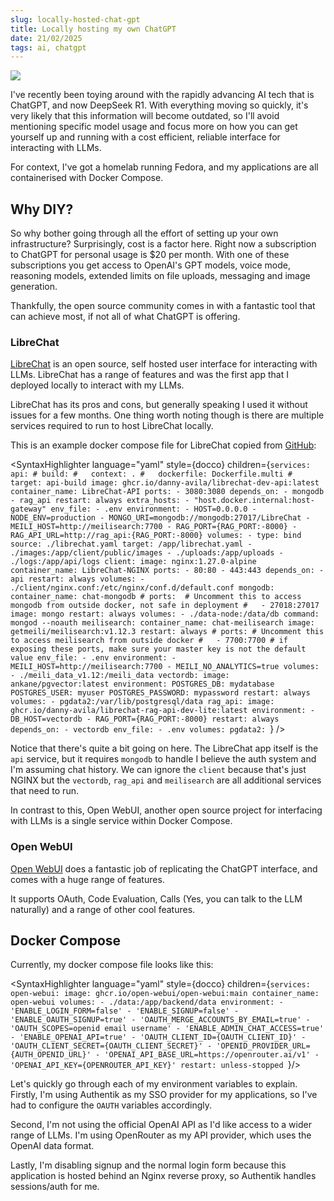 ```yaml
---
slug: locally-hosted-chat-gpt
title: Locally hosting my own ChatGPT
date: 21/02/2025
tags: ai, chatgpt
---
```



![](/assets/open-webui/screenshot.webp)

I've recently been toying around with the rapidly advancing AI tech that is ChatGPT, and now DeepSeek R1. With everything moving so quickly, it's very likely that this information will become outdated, so I'll avoid mentioning specific model usage and focus more on how you can get yourself up and running with a cost efficient, reliable interface for interacting with LLMs.

For context, I've got a homelab running Fedora, and my applications are all containerised with Docker Compose.

## Why DIY?

So why bother going through all the effort of setting up your own infrastructure? Surprisingly, cost is a factor here. Right now a subscription to ChatGPT for personal usage is $20 per month. With one of these subscriptions you get access to OpenAI's GPT models, voice mode, reasoning models, extended limits on file uploads, messaging and image generation.

Thankfully, the open source community comes in with a fantastic tool that can achieve most, if not all of what ChatGPT is offering.

### LibreChat

[LibreChat](https://librechat.ai) is an open source, self hosted user interface for interacting with LLMs. LibreChat has a range of features and was the first app that I deployed locally to interact with my LLMs.

LibreChat has its pros and cons, but generally speaking I used it without issues for a few months. One thing worth noting though is there are multiple services required to run to host LibreChat locally.

This is an example docker compose file for LibreChat copied from [GitHub](https://github.com/danny-avila/LibreChat/blob/main/deploy-compose.yml):

<SyntaxHighlighter language="yaml" style={docco} children={`services:
  api:
    # build:
    #   context: .
    #   dockerfile: Dockerfile.multi
    #   target: api-build
    image: ghcr.io/danny-avila/librechat-dev-api:latest
    container_name: LibreChat-API
    ports:
      - 3080:3080
    depends_on:
      - mongodb
      - rag_api
    restart: always
    extra_hosts:
    - "host.docker.internal:host-gateway"
    env_file:
      - .env
    environment:
      - HOST=0.0.0.0
      - NODE_ENV=production
      - MONGO_URI=mongodb://mongodb:27017/LibreChat
      - MEILI_HOST=http://meilisearch:7700
      - RAG_PORT={RAG_PORT:-8000}
      - RAG_API_URL=http://rag_api:{RAG_PORT:-8000}
    volumes:
      - type: bind
        source: ./librechat.yaml
        target: /app/librechat.yaml
      - ./images:/app/client/public/images
      - ./uploads:/app/uploads
      - ./logs:/app/api/logs
  client:
    image: nginx:1.27.0-alpine
    container_name: LibreChat-NGINX
    ports:
      - 80:80
      - 443:443
    depends_on:
      - api
    restart: always
    volumes:
      - ./client/nginx.conf:/etc/nginx/conf.d/default.conf
  mongodb:
    container_name: chat-mongodb
    # ports:  # Uncomment this to access mongodb from outside docker, not safe in deployment
    #   - 27018:27017
    image: mongo
    restart: always
    volumes:
      - ./data-node:/data/db
    command: mongod --noauth
  meilisearch:
    container_name: chat-meilisearch
    image: getmeili/meilisearch:v1.12.3
    restart: always
    # ports: # Uncomment this to access meilisearch from outside docker
    #   - 7700:7700 # if exposing these ports, make sure your master key is not the default value
    env_file:
      - .env
    environment:
      - MEILI_HOST=http://meilisearch:7700
      - MEILI_NO_ANALYTICS=true
    volumes:
      - ./meili_data_v1.12:/meili_data
  vectordb:
    image: ankane/pgvector:latest
    environment:
      POSTGRES_DB: mydatabase
      POSTGRES_USER: myuser
      POSTGRES_PASSWORD: mypassword
    restart: always
    volumes:
      - pgdata2:/var/lib/postgresql/data
  rag_api:
    image: ghcr.io/danny-avila/librechat-rag-api-dev-lite:latest
    environment:
      - DB_HOST=vectordb
      - RAG_PORT={RAG_PORT:-8000}
    restart: always
    depends_on:
      - vectordb
    env_file:
      - .env
volumes:
  pgdata2:
`} />

Notice that there's quite a bit going on here. The LibreChat app itself is the `api` service, but it requires `mongodb` to handle I believe the auth system and I'm assuming chat history. We can ignore the `client` because that's just NGINX but the `vectordb`, `rag_api` and `meilisearch` are all additional services that need to run.

In contrast to this, Open WebUI, another open source project for interfacing with LLMs is a single service within Docker Compose.

### Open WebUI

[Open WebUI](https://openwebui.com/) does a fantastic job of replicating the ChatGPT interface, and comes with a huge range of features.

It supports OAuth, Code Evaluation, Calls (Yes, you can talk to the LLM naturally) and a range of other cool features.

## Docker Compose

Currently, my docker compose file looks like this:

<SyntaxHighlighter language="yaml" style={docco} children={`services:
  open-webui:
    image: ghcr.io/open-webui/open-webui:main
    container_name: open-webui
    volumes:
      - ./data:/app/backend/data
    environment:
      - 'ENABLE_LOGIN_FORM=false'
      - 'ENABLE_SIGNUP=false'
      - 'ENABLE_OAUTH_SIGNUP=true'
      - 'OAUTH_MERGE_ACCOUNTS_BY_EMAIL=true'
      - 'OAUTH_SCOPES=openid email username'
      - 'ENABLE_ADMIN_CHAT_ACCESS=true'
      - 'ENABLE_OPENAI_API=true'
      - 'OAUTH_CLIENT_ID={OAUTH_CLIENT_ID}'
      - 'OAUTH_CLIENT_SECRET={OAUTH_CLIENT_SECRET}'
      - 'OPENID_PROVIDER_URL={AUTH_OPENID_URL}'
      - 'OPENAI_API_BASE_URL=https://openrouter.ai/v1'
      - 'OPENAI_API_KEY={OPENROUTER_API_KEY}'
    restart: unless-stopped
`}/>

Let's quickly go through each of my environment variables to explain. Firstly, I'm using Authentik as my SSO provider for my applications, so I've had to configure the `OAUTH` variables accordingly. 

Second, I'm not using the official OpenAI API as I'd like access to a wider range of LLMs. I'm using OpenRouter as my API provider, which uses the OpenAI data format.

Lastly, I'm disabling signup and the normal login form because this application is hosted behind an Nginx reverse proxy, so Authentik handles sessions/auth for me.